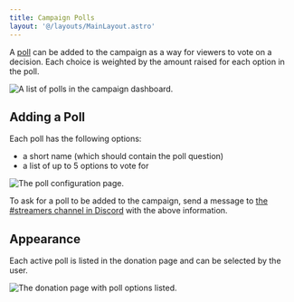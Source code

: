 ```yaml
---
title: Campaign Polls
layout: '@/layouts/MainLayout.astro'
---
```



A [poll](https://info.tiltify.com/support/solutions/articles/43000011861-adding-incentives-polls) can be added to the campaign as a way for viewers to vote on a decision. Each choice is weighted by the amount raised for each option in the poll.

<img src={tiltify_polls_list} alt="A list of polls in the campaign dashboard."/>

## Adding a Poll

Each poll has the following options:
- a short name (which should contain the poll question)
- a list of up to 5 options to vote for

<img src={tiltify_polls_options} alt="The poll configuration page."/>

To ask for a poll to be added to the campaign, send a message to <a href={DISCORD_URL}>the #streamers channel in Discord</a> with the above information.

## Appearance

Each active poll is listed in the donation page and can be selected by the user.

<img src={active_poll} alt="The donation page with poll options listed."/>
